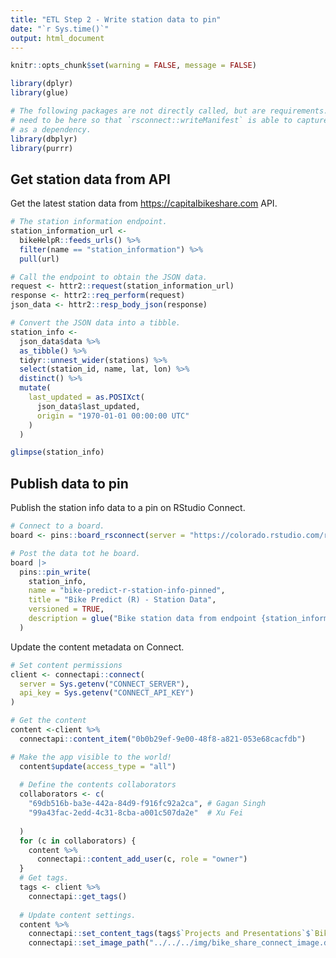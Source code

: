 ```yaml
---
title: "ETL Step 2 - Write station data to pin"
date: "`r Sys.time()`"
output: html_document
---
```


```r
knitr::opts_chunk$set(warning = FALSE, message = FALSE) 

library(dplyr)
library(glue)

# The following packages are not directly called, but are requirements. They
# need to be here so that `rsconnect::writeManifest` is able to capture them
# as a dependency.
library(dbplyr)
library(purrr)
```

## Get station data from API

Get the latest station data from <https://capitalbikeshare.com> API.

```r
# The station information endpoint.
station_information_url <- 
  bikeHelpR::feeds_urls() %>% 
  filter(name == "station_information") %>% 
  pull(url)

# Call the endpoint to obtain the JSON data.
request <- httr2::request(station_information_url)
response <- httr2::req_perform(request)
json_data <- httr2::resp_body_json(response)

# Convert the JSON data into a tibble.
station_info <- 
  json_data$data %>%
  as_tibble() %>%
  tidyr::unnest_wider(stations) %>%
  select(station_id, name, lat, lon) %>%
  distinct() %>%
  mutate(
    last_updated = as.POSIXct(
      json_data$last_updated,
      origin = "1970-01-01 00:00:00 UTC"
    )
  )

glimpse(station_info)
```

## Publish data to pin

Publish the station info data to a pin on RStudio Connect.

```r
# Connect to a board.
board <- pins::board_rsconnect(server = "https://colorado.rstudio.com/rsc")

# Post the data tot he board.
board |> 
  pins::pin_write(
    station_info,
    name = "bike-predict-r-station-info-pinned",
    title = "Bike Predict (R) - Station Data",
    versioned = TRUE,
    description = glue("Bike station data from endpoint {station_information_url}")
  )
```

Update the content metadata on Connect.

```r
# Set content permissions
client <- connectapi::connect(
  server = Sys.getenv("CONNECT_SERVER"),
  api_key = Sys.getenv("CONNECT_API_KEY")
)

# Get the content
content <-client %>%
  connectapi::content_item("0b0b29ef-9e00-48f8-a821-053e68cacfdb")

# Make the app visible to the world!
  content$update(access_type = "all")
  
  # Define the contents collaborators
  collaborators <- c(
    "69db516b-ba3e-442a-84d9-f916fc92a2ca", # Gagan Singh
    "99a43fac-2edd-4c31-8cba-a001c507da2e"  # Xu Fei
    
  )
  for (c in collaborators) {
    content %>%
      connectapi::content_add_user(c, role = "owner")
  }
  # Get tags.
  tags <- client %>%
    connectapi::get_tags()
  
  # Update content settings.
  content %>%
    connectapi::set_content_tags(tags$`Projects and Presentations`$`Bike Predict`$R) %>%
    connectapi::set_image_path("../../../img/bike_share_connect_image.drawio.png")
```
